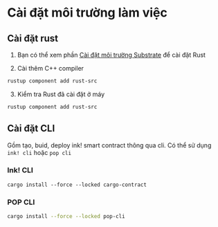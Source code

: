 # Cài đặt môi trường làm việc

## Cài đặt rust 
1. Bạn có thể xem phần [Cài đặt môi trường Substrate](../install_and_run_substrate_node/install_development_tool.mdx) để cài đặt Rust 

2. Cài thêm C++ compiler 
```bash
rustup component add rust-src
```

3. Kiểm tra Rust đã cài đặt ở máy 

```bash
rustup component add rust-src
```


## Cài đặt CLI 
Gồm tạo, buid, deploy ink! smart contract thông qua cli. Có thể sử dụng `ink! cli` hoặc `pop cli` 


### Ink! CLI
```
cargo install --force --locked cargo-contract
```

### POP CLI
```bash
cargo install --force --locked pop-cli
```


